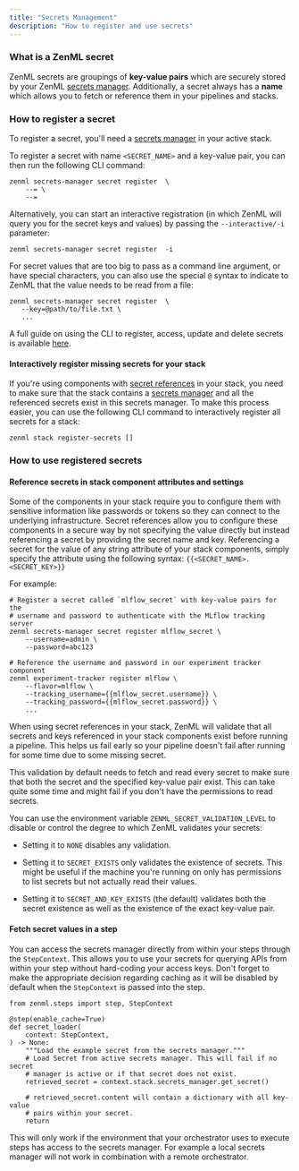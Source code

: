 ```yaml
---
title: "Secrets Management"
description: "How to register and use secrets"
---
```


### What is a ZenML secret

ZenML secrets are groupings of **key-value pairs** which are securely stored by your ZenML [secrets manager](/component-gallery/secrets-managers). Additionally, a secret always has a **name** which allows you to fetch or reference them in your pipelines and stacks.

### How to register a secret

To register a secret, you'll need a [secrets manager](/component-gallery/secrets-managers) in your active stack.

To register a secret with name `<SECRET_NAME>` and a key-value pair, you can then run the following CLI command:

```
zenml secrets-manager secret register  \
    --= \
    --=
```

Alternatively, you can start an interactive registration (in which ZenML will query you for the secret keys and values) by passing the `--interactive/-i` parameter:

```
zenml secrets-manager secret register  -i
```

For secret values that are too big to pass as a command line argument, or have special characters, you can also use the special `@` syntax to indicate to ZenML that the value needs to be read from a file:

```
zenml secrets-manager secret register  \
   --key=@path/to/file.txt \
   ...
```

A full guide on using the CLI to register, access, update and delete secrets is available [here](https://apidocs.zenml.io/latest/cli/#zenml.cli--using-secrets).

#### Interactively register missing secrets for your stack

If you're using components with [secret references](/advanced-guide/practical-mlops/secrets-management#reference-secrets-in-stack-component-attributes-and-settings) in your stack, you need to make sure that the stack contains a [secrets manager](/component-gallery/secrets-managers) and all the referenced secrets exist in this secrets manager. To make this process easier, you can use the following CLI command to interactively register all secrets for a stack:

```
zenml stack register-secrets []
```

### How to use registered secrets

#### Reference secrets in stack component attributes and settings

Some of the components in your stack require you to configure them with sensitive information like passwords or tokens so they can connect to the underlying infrastructure. Secret references allow you to configure these components in a secure way by not specifying the value directly but instead referencing a secret by providing the secret name and key. Referencing a secret for the value of any string attribute of your stack components, simply specify the attribute using the following syntax: `{{<SECRET_NAME>.<SECRET_KEY>}}`

For example:

```
# Register a secret called `mlflow_secret` with key-value pairs for the
# username and password to authenticate with the MLflow tracking server
zenml secrets-manager secret register mlflow_secret \
    --username=admin \
    --password=abc123

# Reference the username and password in our experiment tracker component
zenml experiment-tracker register mlflow \
    --flavor=mlflow \
    --tracking_username={{mlflow_secret.username}} \
    --tracking_password={{mlflow_secret.password}} \
    ...
```

When using secret references in your stack, ZenML will validate that all secrets and keys referenced in your stack components exist before running a pipeline. This helps us fail early so your pipeline doesn't fail after running for some time due to some missing secret.

This validation by default needs to fetch and read every secret to make sure that both the secret and the specified key-value pair exist. This can take quite some time and might fail if you don't have the permissions to read secrets.

You can use the environment variable `ZENML_SECRET_VALIDATION_LEVEL` to disable or control the degree to which ZenML validates your secrets:

* Setting it to `NONE` disables any validation.

* Setting it to `SECRET_EXISTS` only validates the existence of secrets. This might be useful if the machine you're running on only has permissions to list secrets but not actually read their values.

* Setting it to `SECRET_AND_KEY_EXISTS` (the default) validates both the secret existence as well as the existence of the exact key-value pair.

#### Fetch secret values in a step

You can access the secrets manager directly from within your steps through the `StepContext`. This allows you to use your secrets for querying APIs from within your step without hard-coding your access keys. Don't forget to make the appropriate decision regarding caching as it will be disabled by default when the `StepContext` is passed into the step.

```
from zenml.steps import step, StepContext

@step(enable_cache=True)
def secret_loader(
    context: StepContext,
) -> None:
    """Load the example secret from the secrets manager."""
    # Load Secret from active secrets manager. This will fail if no secret
    # manager is active or if that secret does not exist.
    retrieved_secret = context.stack.secrets_manager.get_secret()

    # retrieved_secret.content will contain a dictionary with all key-value
    # pairs within your secret.
    return
```

This will only work if the environment that your orchestrator uses to execute steps has access to the secrets manager. For example a local secrets manager will not work in combination with a remote orchestrator.